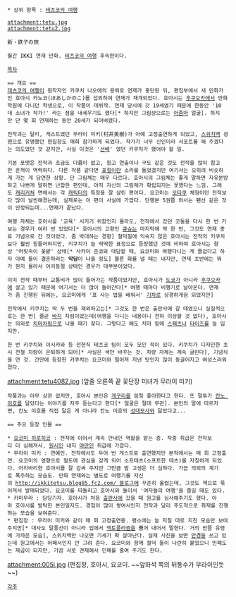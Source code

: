  * 상위 항목 : [[테츠코의 여행]]

 attachment:tetu.jpg
 attachment:tetu2.jpg

 新・鉄子の旅

 월간 IKKI 연재 만화. [[테츠코의 여행]] 후속편이다.

 [[목차]]

 == 개요 ==
 [[테츠코의 여행]]이 원작자인 키쿠치 나오에의 용퇴로 연재가 중단된 뒤, 편집부에서 새 만화가인 호아시 카노코(ほあしかのこ)를 섭외하여 연재가 재개되었다. 호아시는 [[후쿠오카]]에서 만화학원에 다니던 학생으로, 이 작품이 데뷔작. 연재 당시에 갓 19세였기 때문에 한동안 '10대 소녀가 작가!' 라는 점을 내세우기도 했다[* 하지만 그림상으로는 [[아줌마]] 얼굴]. 하지만 단 몇 회 연재하는 동안 20세가 되어버렸다.

 전작과는 달리, 게스트였던 무라이 미키(村井美樹)가 아예 고정출연하게 되었고, [[스위치백]] 광팬으로 유명했던 편집장도 매회 참가하게 되었다. 작가가 너무 신인이라 서포트를 해 주겠다는 의도였던 것 같지만, 사실 이것은 '[[선배]]' 였던 키쿠치가 했어야 할 일. 
  
 기본 포맷은 전작과 조금도 다름이 없고, 원고 연출이나 구도 같은 것도 전작을 많이 참고한 흔적이 역력하다. 다른 작품 같다면 [[표절]]이란 소리를 들었겠지만 여기서는 오히려 비슷하게 가는 게 당연한 상황. 단 그림체는 매우 다르다. 호아시의 그림체는 좋게 말하면 자유분방하고 나쁘게 말하면 난잡한 편인데, 아직 자신의 그림체가 확립되지는 못했다는 느낌. 그래도 [[캐리커쳐]] 면에서는 각 [[캐릭터]]의 특징을 잘 살린 편이다. 요코미는 [[오타쿠]] 체형이던 전작보다 많이 날씬해졌는데, 실제로는 이 편이 사실에 가깝다. 단행본 5권쯤 와서는 펜선 같은 것이 안정되는데...연재가 끝났다.

 여행 자체는 호아시를 '교육' 시키기 위함인지 몰라도, 전작에서 갔던 곳들을 다시 한 번 가보는 경우가 여러 번 있었다[* 호아시의 고향인 [[큐슈]]는 마지막에 딱 한 번, 그것도 연재 종료 기념으로 간 것이었다. 좀 박대하는 경향] 철덕질에 익숙지 않은 호아시는 전작의 키쿠치보다 훨씬 힘들어하지만, 키쿠치가 늘 딱딱한 표정으로 등장했던 것에 비하여 호아시는 항상 '머릿속이 꽃밭' 상태[* 사카이 준코와 대담할 때, 요코미와 여행다니는 게 즐겁다고 하자 아예 둘이 결혼하라는 '''악담'''이 나올 정도] 물론 화를 낼 때는 내지만, 연재 초반에는 뭐가 뭔지 몰라서 어리둥절 상태인 경우가 대부분이었다.

 이미 전작 때부터 교통비가 많이 들어가는 작품이었지만, 호아시가 [[도쿄]]가 아니라 [[후쿠오카]]에 살고 있기 때문에 여기서는 더 많이 들어간다[* 여행 때마다 비행기로 날아온다. 연재가 좀 진행된 뒤에는, 요코미에게 '표 사는 법을 배워서' [[기차]]로 상경하게끔 되었지만]

 전작에서 키쿠치는 딱 두 번을 제외하고는[* 그것도 한 번은 출판사에 갈 때였으니 실질적으로는 한 번] 줄곧 [[바지]] 차림이었는데(여행을 다니는 내용이니 전혀 이상할 것 없다), 호아시는 의외로 [[치마]]차림으로 나올 때가 잦다. 그렇다고 해도 치마 밑에 [[스패츠]]나 [[타이즈]]를 늘 입지만.

 한 번 키쿠치와 이시카와 등 전현직 테츠코 팀이 모두 모인 적이 있다. 키쿠치가 디자인한 초시 전철 차량이 은퇴하게 되어[* 사실은 색만 바꾸는 것. 차량 자체는 계속 굴린다], 기념식을 연 것. 간만에 등장한 키쿠치는 요코미와 떨어져 지낸 탓인지 많이 둥글어지고 여성스러워졌다.

attachment:tetu4082.jpg
(앞줄 오른쪽 끝 꽃단장 미녀가 무라이 미키)

 작품과는 아무 상관 없지만, 호아시 본인은 [[개구리]]를 엄청 좋아한다고 한다. 또 말투가 [[칸노 미호]]를 닮았다는 이야기를 자주 듣는다고 한다[* 얼굴은 절대 무관]. 본인의 말에 따르자면, 칸노 미호를 직접 닮은 게 아니라 칸노 미호의 [[성대모사]]와 닮았다고...

 == 주요 등장 인물 ==

 * [[요코미 히로히코]] : 전작에 이어서 계속 안내인 역할을 맡는 중. 작중 취급은 전작보다 더 심해져서, [[원시인]] 내지 [[야만인]] 취급에 가깝다. 
 * 무라이 미키 : 연예인. 전작에서도 두어 번 게스트로 출연했지만 본작에서는 매 회 고정출연. 요코미의 영향으로 철도에 관심을 갖게 되어 소프테츠(소프트한 테츠)를 자칭하게 되었다. 어리바리한 호아시를 잘 감싸 주지만 그만큼 맘 고생은 더 심하다. 가끔 의외의 계기로 폭주하는 모습도. 만화 연재와는 별도로 여행기를 자신의 [[http://ikkitetsu.blog85.fc2.com/ 블로그]]에 꾸준히 올렸는데, 그것도 책으로 묶어져서 발매되었다. 요코미를 따돌리고 호아시와 둘이서 '여자들의 여행'을 즐길 때도 있다. 
 * 카미무라 : 담당기자. 호아시가 처음 [[출판사]]에 갔을 때 원고를 심사해주기도 했다. 아마 호아시를 발탁한 본인일지도. 경험이 많이 쌓여서인지 전작과 달리 주도적으로 취재를 진행하는 모습을 보여준다.
 * 편집장 : 무라이 미키와 같이 매 회 고정출연중. 평소에는 늘 지칠 대로 지친 모습만 보여주지만[* 대사도 말풍선이 아니라 입에서 [[엑토플라즘]]을 뿜어 내어서 말한다. 거의 반쯤 유령에 가까운 모습], 스위치백만 나오면 기세가 확 살아난다. 실제 사진을 보면 [[안경]]을 쓰고 있는데 원고에서는 어째서인지 안 그려 준다. 요코미와 함께 철덕 둘이 나란히 붙었으니 민폐도는 제곱이 되지만, 가끔 서로 견제해서 민폐를 줄여 주기도 한다. 

attachment:005i.jpg
(편집장, 호아시, 요코미. ~~앞좌석 쪽의 뒤통수가 무라이인듯~~)

 [[각주]]

 
